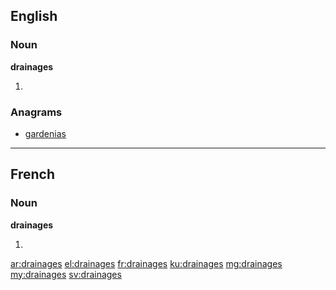 ==English==

===Noun===
'''drainages'''

# {{plural of|drainage}}

===Anagrams===
* [[gardenias#English|gardenias]]

----

==French==

===Noun===
'''drainages''' {{m}}

# {{plural of|drainage|lang=fr}}

[[ar:drainages]]
[[el:drainages]]
[[fr:drainages]]
[[ku:drainages]]
[[mg:drainages]]
[[my:drainages]]
[[sv:drainages]]